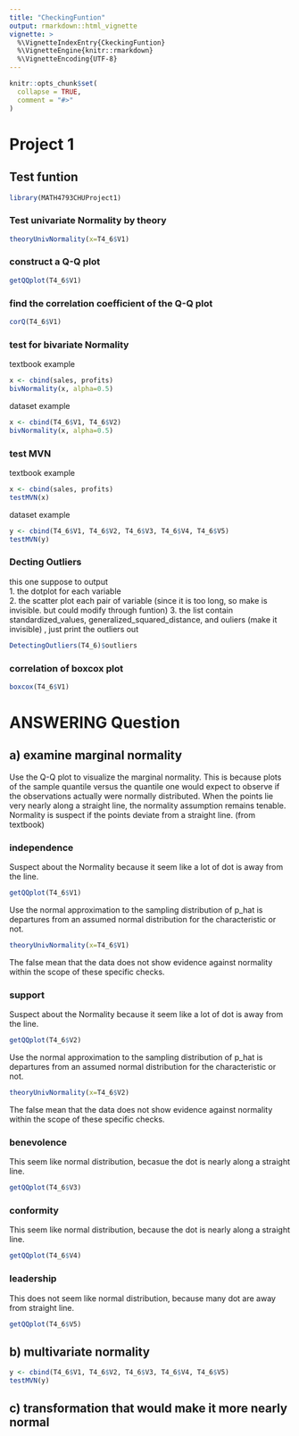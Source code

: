 ```yaml
---
title: "CheckingFuntion"
output: rmarkdown::html_vignette
vignette: >
  %\VignetteIndexEntry{CkeckingFuntion}
  %\VignetteEngine{knitr::rmarkdown}
  %\VignetteEncoding{UTF-8}
---
```


```r
knitr::opts_chunk$set(
  collapse = TRUE,
  comment = "#>"
)
```

# Project 1
## Test funtion
```r
library(MATH4793CHUProject1)
```
### Test univariate Normality by theory
```r
theoryUnivNormality(x=T4_6$V1)
```

### construct a Q-Q plot
```r
getQQplot(T4_6$V1)
```

### find the correlation coefficient of the Q-Q plot
```r
corQ(T4_6$V1)
```

### test for bivariate Normality
textbook example
```r
x <- cbind(sales, profits)
bivNormality(x, alpha=0.5)
```

dataset example
```r
x <- cbind(T4_6$V1, T4_6$V2)
bivNormality(x, alpha=0.5)
```

### test MVN
textbook example
```r
x <- cbind(sales, profits)
testMVN(x)
```

dataset example
```r
y <- cbind(T4_6$V1, T4_6$V2, T4_6$V3, T4_6$V4, T4_6$V5)
testMVN(y)
```

### Decting Outliers
this one suppose to output  
1. the dotplot for each variable  
2. the scatter plot each pair of variable  (since it is too long, so make is invisible. but could modify through funtion)
3. the list contain standardized_values, generalized_squared_distance, and ouliers (make it invisible)  , just print the outliers out
```r
DetectingOutliers(T4_6)$outliers
```

### correlation of boxcox plot
```r
boxcox(T4_6$V1)
```


# ANSWERING Question
## a) examine marginal normality
Use the Q-Q plot to visualize the marginal normality.  This is because plots of the sample quantile versus the quantile one would expect to observe if the observations actually were normally distributed. When the points lie very nearly along a straight line, the normality assumption remains tenable. Normality is suspect if the points deviate from a straight line. (from textbook)

### independence
Suspect about the Normality because it seem like a lot of dot is away from the line. 
```r
getQQplot(T4_6$V1)
```

Use the normal approximation to the sampling distribution of p_hat is departures from an assumed normal distribution for the  characteristic or not.
```r
theoryUnivNormality(x=T4_6$V1)
```
The false mean that the data does not show evidence against normality within the scope of these specific checks. 

### support
Suspect about the Normality because it seem like a lot of dot is away from the line.
```r
getQQplot(T4_6$V2)
```

Use the normal approximation to the sampling distribution of p_hat is departures from an assumed normal distribution for the  characteristic or not.
```r
theoryUnivNormality(x=T4_6$V2)
```
The false mean that the data does not show evidence against normality within the scope of these specific checks. 


### benevolence
This seem like normal distribution, becasue the dot is nearly along a straight line.
```r
getQQplot(T4_6$V3)
```

### conformity
This seem like normal distribution, because the dot is nearly along a straight line.
```r
getQQplot(T4_6$V4)
```



### leadership
This does not seem like normal distribution, because many dot are away from straight line.
```r
getQQplot(T4_6$V5)
```


## b) multivariate normality
```r
y <- cbind(T4_6$V1, T4_6$V2, T4_6$V3, T4_6$V4, T4_6$V5)
testMVN(y)
```

## c) transformation that would make it more nearly normal
```r

```







